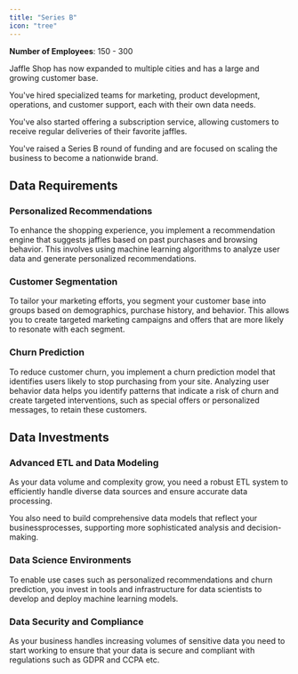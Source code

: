 ```yaml
---
title: "Series B"
icon: "tree"
---
```


**Number of Employees**: 150 - 300

Jaffle Shop has now expanded to multiple cities and has a large and growing customer base.

You've hired specialized teams for marketing, product development, operations, and customer support, each with their own data needs.

You've also started offering a subscription service, allowing customers to receive regular deliveries of their favorite jaffles.

You've raised a Series B round of funding and are focused on scaling the business to become a nationwide brand.

## Data Requirements

### Personalized Recommendations

To enhance the shopping experience, you implement a recommendation engine that suggests jaffles based on
past purchases and browsing behavior.
This involves using machine learning algorithms to analyze user data and generate personalized recommendations.

### Customer Segmentation

To tailor your marketing efforts, you segment your customer base into groups based on demographics,
purchase history, and behavior.
This allows you to create targeted marketing campaigns and offers that are more likely to resonate with each segment.

### Churn Prediction

To reduce customer churn, you implement a churn prediction model that identifies users likely to stop purchasing
from your site.
Analyzing user behavior data helps you identify patterns that indicate a risk of churn and create targeted
interventions, such as special offers or personalized messages, to retain these customers.

## Data Investments

### Advanced ETL and Data Modeling

As your data volume and complexity grow, you need a robust ETL system to efficiently handle diverse data sources
and ensure accurate data processing.

You also need to build comprehensive data models that reflect your businessprocesses, supporting more
sophisticated analysis and decision-making.

### Data Science Environments

To enable use cases such as personalized recommendations and churn prediction, you invest in tools and infrastructure
for data scientists to develop and deploy machine learning models.

### Data Security and Compliance

As your business handles increasing volumes of sensitive data you need to start working to ensure that your
data is secure and compliant with regulations such as GDPR and CCPA etc.
